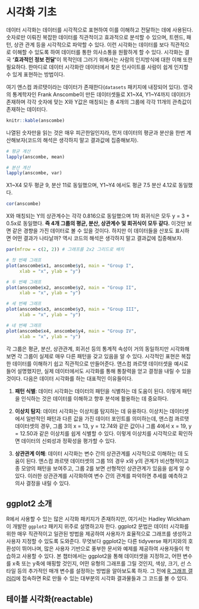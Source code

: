 # 시각화 기초
데이터 시각화는 데이터를 시각적으로 표현하여 이를 이해하고 전달하는 데에 사용된다. 숫자로만 이뤄진 복잡한 데이터를 직관적이고 효과적으로 분석할 수 있으며, 트렌드, 패턴, 상관 관계 등을 시각적으로 파악할 수 있다. 이런 시각화는 데이터를 보다 직관적으로 이해할 수 있도록 하여 데이터를 통한 의사소통을 원활하게 할 수 있다. 시각화는 결국 **'효과적인 정보 전달'**이 목적인데 그러기 위해서는 사람의 인지방식에 대한 이해 또한 필요하다. 한마디로 데이터 시각화란 데이터에서 찾은 인사이트를 사람이 쉽게 인지할 수 있게 표현하는 방법이다. 

여기 앤스컴 콰르탯이라는 데이터가 존재한다(`datasets` 패키지에 내장되어 있다). 영국의 통계학자인 Frank Anscombe이 만든 데이터셋들로  X1~X4, Y1~Y4까지 데이터가 존재하며 각각 숫자에 맞는 X와 Y값은 매칭되는 총 4개의 그룹에 각각 11개의 관측값이 존재하는 데이터다.

```r
knitr::kable(anscombe)
```

나열된 숫자만을 읽는 것은 매우 피곤한일인지라, 먼저 데이터의 평균과 분산을 한번 계산해보자(코드의 해석은 생각하지 말고 결과값에 집중해보자).

```r
# 평균 계산
lapply(anscombe, mean)

# 분산 계산
lapply(anscombe, var)
```

X1~X4 모두 평균 9, 분산 11로 동일했으며, Y1~Y4 에서도 평균 7.5 분산 4.12로 동일했다.

```r
cor(anscombe)
```

X와 매칭되는 Y의 상관계수는 각각 0.816으로 동일했으며 1차 회귀식은 모두 y = 3 + 0.5x로 동일했다. **즉 4개 그룹의 평균, 분산, 상관계수 및 회귀식이 모두 같다.** 이것만 보면 같은 경향을 가진 데이터로 볼 수 있을 것이다. 하지만 이 데이터들을 산포도 표시하면 어떤 결과가 나타날까? 역시 코드의 해석은 생각하지 말고 결과값에 집중해보자.

```r
par(mfrow = c(2, 2)) # 그래프를 2x2 그리드로 배치

# 첫 번째 그래프
plot(anscombe$x1, anscombe$y1, main = "Group I",
     xlab = "x", ylab = "y")

# 두 번째 그래프
plot(anscombe$x2, anscombe$y2, main = "Group II",
     xlab = "x", ylab = "y")

# 세 번째 그래프
plot(anscombe$x3, anscombe$y3, main = "Group III",
     xlab = "x", ylab = "y")

# 네 번째 그래프
plot(anscombe$x4, anscombe$y4, main = "Group IV",
     xlab = "x", ylab = "y")

```

각 그룹은 평균, 분산, 상관관계, 회귀선 등의 통계적 속성이 거의 동일하지만 시각화해보면 각 그룹이 실제로 매우 다른 패턴을 갖고 있음을 알 수 있다. 시각적인 표현은 복잡한 데이터를 이해하기 쉽고 직관적으로 만들어준다. 앤스컴 콰르탯 데이터셋을 예시로 들어 설명했지만, 실제 데이터에서도 시각화를 통해 통찰력을 얻고 결정을 내릴 수 있을 것이다. 다음은 데이터 시각화를 하는 대표적인 이유들이다.

1. **패턴 식별**: 데이터 시각화는 데이터의 패턴을 식별하는 데 도움이 된다. 이렇게 패턴을 인식하는 것은 데이터를 이해하고 향후 분석에 활용하는 데 중요하다.

2. **이상치 탐지**: 데이터 시각화는 이상치를 탐지하는 데 유용하다. 이상치는 데이터셋에서 일반적인 패턴과 다른 값을 가진 데이터 포인트를 의미하는데, 앤스컴 콰르탯 데이터셋의 경우, 그룹 3의 x = 13, y = 12.74와 같은 값이나 그룹 4에서 x = 19, y = 12.50과 같은 이상치를 쉽게 식별할 수 있다. 이렇게 이상치를 시각적으로 확인하면 데이터의 신뢰성과 정확성을 평가할 수 있다.

3. **상관관계 이해**: 데이터 시각화는 변수 간의 상관관계를 시각적으로 이해하는 데 도움이 된다. 앤스컴 콰르탯 데이터셋의 그룹 1의 경우 x와 y의 관계가 비선형적이고 종 모양의 패턴을 보여주고, 그룹 2를 보면 선형적인 상관관계가 있음을 쉽게 알 수 있다. 이러한 상관관계를 시각화하여 변수 간의 관계를 파악하면 추세를 예측하고 의사 결정을 내릴 수 있다.

## ggplot2 소개
R에서 사용할 수 있는 많은 시각화 패키지가 존재하지만, 여기서는 Hadley Wickham이 개발한 `ggplot2` 패키지 위주로 설명하고자 한다. ggplot2 문법은 데이터 시각화를 위한 매우 직관적이고 일관된 방법을 제공하여 사용자가 효율적으로 그래프를 생성하고 사용자 지정할 수 있도록 도와준다. 무엇보다 ggplot2는 다른 tidyverse 패키지와의 호환성이 뛰어나며, 많은 사용자 기반으로 풍부한 문서와 예제를 제공하여 사용자들이 학습하고 사용할 수 있다. 본 챕터에서는 ggplot2을 통해 데이터셋을 지정하고, 어떤 변수를 x축 또는 y축에 매핑할 것인지, 어떤 유형의 그래프를 그릴 것인지, 색상, 크기, 선 스타일 등의 추가적인 매개 변수를 설정하는 방법을 알아보도록 하자. 그 전에 [R 그래프 갤러리](https://r-graph-gallery.com/ggplot2-package.html)에 접속하면 R로 만들 수 있는 대부분의 시각화 결과물들과 그 코드를 볼 수 있다.

## 테이블 시각화(reactable)
